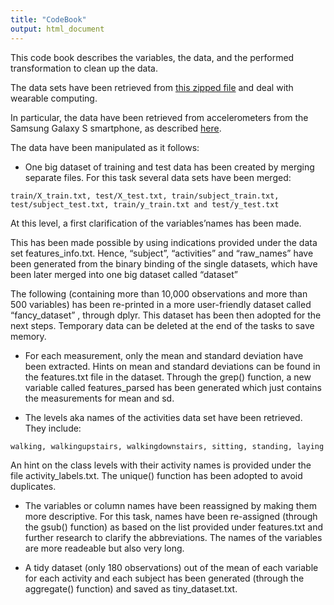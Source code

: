 ```yaml
---
title: "CodeBook"
output: html_document
---
```


This code book describes the variables, the data, and the performed transformation to clean up the data. 

The data sets have been retrieved from 
[this zipped file](https://d396qusza40orc.cloudfront.net/getdata%2Fprojectfiles%2FUCI%20HAR%20Dataset.zip) and deal with wearable computing. 


In particular, the data have been retrieved from accelerometers from the 
Samsung Galaxy S smartphone, as described [here](http://archive.ics.uci.edu/ml/datasets/Human+Activity+Recognition+Using+Smartphones).

The data have been manipulated as it follows: 

- One big dataset of training and test data has been created by merging separate files. For this task several data sets have been merged: 

```
train/X_train.txt, test/X_test.txt, train/subject_train.txt, test/subject_test.txt, train/y_train.txt and test/y_test.txt
```
At this level, a first clarification of the variables'names has been made.

This has been made possible by using indications provided under the data set features_info.txt. 
Hence, "subject", "activities" and "raw_names" have been generated from the binary binding of the single datasets, which have been later merged into one 
big dataset called "dataset"

The following (containing more than 10,000 observations and more than 500 variables) has been re-printed in a more user-friendly dataset called "fancy_dataset" , through dplyr. This dataset has been then adopted for the next steps. Temporary data can be deleted at the end of the tasks to save memory.
 

- For each measurement, only the mean and standard deviation have been extracted. Hints on mean and standard deviations can be found in the features.txt file in the 
dataset. Through the grep() function, a new variable called features_parsed has been generated which just contains the measurements for mean and sd.

- The levels aka names of the activities data set have been retrieved. They include: 

```
walking, walkingupstairs, walkingdownstairs, sitting, standing, laying
```

An hint on the class levels with their activity names is provided under the file activity_labels.txt. The unique() function has been adopted to avoid duplicates.

- The variables or column names have been reassigned by making them more descriptive. For this task, names have been re-assigned (through the gsub() function) as based on the list provided under features.txt and further research to clarify the abbreviations. The names of the variables are more readeable but also very long.

- A tidy dataset (only 180 observations) out of the mean of each variable for each activity and each subject has been generated (through the aggregate() function) and saved as tiny_dataset.txt.




